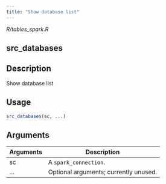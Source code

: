 ```yaml
---
title: "Show database list"
---
```


*R/tables_spark.R*

## src_databases

## Description
Show database list 


## Usage
```r
src_databases(sc, ...) 
```

## Arguments
|Arguments|Description|
|---|---|
| sc | A `spark_connection`. |
| ... | Optional arguments; currently unused. |







